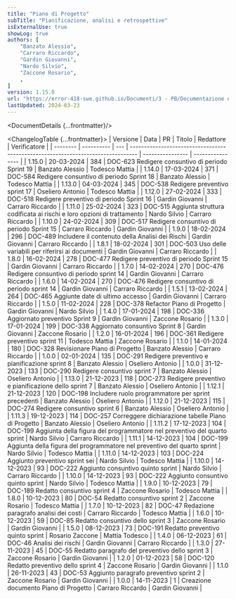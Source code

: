 ```yaml
---
title: "Piano di Progetto"
subTitle: "Pianificazione, analisi e retrospettive"
isExternalUse: true
showLog: true
authors: [
	"Banzato Alessio",
	"Carraro Riccardo",
	"Gardin Giovanni",
	"Nardo Silvio",
	"Zaccone Rosario",
	,
]
version: 1.15.0
url: "https://error-418-swe.github.io/Documenti/3 - PB/Documentazione esterna/Piano di Progetto_v1.15.0.pdf"
lastUpdated: 2024-03-23
---
```



<DocumentDetails {...frontmatter}/>

<ChangelogTable {...frontmatter}>
| Versione | Data       | PR  | Titolo                                                                           | Redattore        | Verificatore     |
| -------- | ---------- | --- | -------------------------------------------------------------------------------- | ---------------- | ---------------- |
| 1.15.0   | 20-03-2024 | 384 | DOC-623 Redigere consuntivo di periodo Sprint 19                                 | Banzato Alessio  | Todesco Mattia   |
| 1.14.0   | 17-03-2024 | 371 | DOC-584 Redigere consuntivo di periodo Sprint 18                                 | Banzato Alessio  | Todesco Mattia   |
| 1.13.0   | 04-03-2024 | 345 | DOC-538 Redigere preventivo sprint 17                                            | Oseliero Antonio | Todesco Mattia   |
| 1.12.0   | 27-02-2024 | 333 | DOC-518 Redigere preventivo di periodo Sprint 16                                 | Gardin Giovanni  | Carraro Riccardo |
| 1.11.0   | 25-02-2024 | 323 | DOC-515 Aggiunta struttura codificata ai rischi e loro opzioni di trattamento    | Nardo Silvio     | Carraro Riccardo |
| 1.10.0   | 24-02-2024 | 309 | DOC-517 Redigere consuntivo di periodo Sprint 15                                 | Carraro Riccardo | Gardin Giovanni  |
| 1.9.0    | 18-02-2024 | 296 | DOC-489 Includere il contenuto della Analisi dei Rischi                          | Gardin Giovanni  | Carraro Riccardo |
| 1.8.1    | 18-02-2024 | 301 | DOC-503 Uso delle variabili per riferirsi ai documenti                           | Gardin Giovanni  | Carraro Riccardo |
| 1.8.0    | 16-02-2024 | 278 | DOC-477 Redigere preventivo di periodo Sprint 15                                 | Gardin Giovanni  | Carraro Riccardo |
| 1.7.0    | 14-02-2024 | 270 | DOC-476 Redigere consuntivo di periodo sprint 14                                 | Gardin Giovanni  | Carraro Riccardo |
| 1.6.0    | 14-02-2024 | 270 | DOC-476 Redigere consuntivo di periodo sprint 14                                 | Gardin Giovanni  | Carraro Riccardo |
| 1.5.1    | 13-02-2024 | 264 | DOC-465 Aggiunte date di ultimo accesso                                          | Gardin Giovanni  | Carraro Riccardo |
| 1.5.0    | 11-02-2024 | 228 | DOC-378 Refactor Piano di Progetto                                               | Gardin Giovanni  | Nardo Silvio     |
| 1.4.0    | 17-01-2024 | 198 | DOC-336 Aggiornato preventivo Sprint 9                                           | Gardin Giovanni  | Zaccone Rosario  |
| 1.3.0    | 17-01-2024 | 199 | DOC-338 Aggiornato consuntivo Sprint 8                                           | Gardin Giovanni  | Zaccone Rosario  |
| 1.2.0    | 16-01-2024 | 196 | DOC-361 Redigere preventivo sprint 11                                            | Todesco Mattia   | Zaccone Rosario  |
| 1.1.0    | 14-01-2024 | 180 | DOC-328 Revisionare Piano di Progetto                                            | Banzato Alessio  | Carraro Riccardo |
| 1.0.0    | 02-01-2024 | 135 | DOC-291 Redigere preventivo e pianificazione sprint 8                            | Banzato Alessio  | Oseliero Antonio |
| 1.0.0    | 31-12-2023 | 133 | DOC-290 Redigere consuntivo sprint 7                                             | Banzato Alessio  | Oseliero Antonio |
| 1.13.0   | 21-12-2023 | 118 | DOC-273 Redigere preventivo e pianificazione dello sprint 7                      | Banzato Alessio  | Oseliero Antonio |
| 1.12.1   | 21-12-2023 | 120 | DOC-198 Includere ruolo programmatore per sprint precedenti                      | Banzato Alessio  | Oseliero Antonio |
| 1.12.0   | 21-12-2023 | 115 | DOC-274 Redigere consuntivo sprint 6                                             | Banzato Alessio  | Oseliero Antonio |
| 1.11.3   | 19-12-2023 | 114 | DOC-257 Correggere dichiarazione tabelle Piano di Progetto                       | Banzato Alessio  | Oseliero Antonio |
| 1.11.2   | 17-12-2023 | 104 | DOC-199 Aggiunta della figura del programmatore nel preventivo del quarto sprint | Nardo Silvio     | Carraro Riccardo |
| 1.11.1   | 14-12-2023 | 104 | DOC-199 Aggiunta della figura del programmatore nel preventivo del quarto sprint | Nardo Silvio     | Todesco Mattia   |
| 1.11.0   | 14-12-2023 | 103 | DOC-224 Aggiunto preventivo sprint sei                                           | Nardo Silvio     | Todesco Mattia   |
| 1.10.0   | 14-12-2023 | 93  | DOC-222 Aggiunto consuntivo quinto sprint                                        | Nardo Silvio     | Carraro Riccardo |
| 1.10.0   | 14-12-2023 | 93  | DOC-222 Aggiunto consuntivo quinto sprint                                        | Nardo Silvio     | Todesco Mattia   |
| 1.9.0    | 10-12-2023 | 79  | DOC-189 Redatto consuntivo sprint 4                                              | Zaccone Rosario  | Todesco Mattia   |
| 1.8.0    | 10-12-2023 | 80  | DOC-54 Redatto consuntivo sprint 2                                               | Zaccone Rosario  | Todesco Mattia   |
| 1.7.0    | 10-12-2023 | 82  | DOC-47 Redazione paragrafo analisi dei costi                                     | Carraro Riccardo | Todesco Mattia   |
| 1.6.0    | 10-12-2023 | 59  | DOC-85 Redatto consuntivo dello sprint 3                                         | Zaccone Rosario  | Gardin Giovanni  |
| 1.5.0    | 08-12-2023 | 73  | DOC-191 Redatto preventivo quinto sprint                                         | Rosario Zaccone  | Mattia Todesco   |
| 1.4.0    | 06-12-2023 | 61  | DOC-46 Analisi dei rischi                                                        | Gardin Giovanni  | Carraro Riccardo |
| 1.3.0    | 27-11-2023 | 45  | DOC-55 Redatto paragrafo del preventivo dello sprint 3                           | Zaccone Rosario  | Gardin Giovanni  |
| 1.2.0    | 01-12-2023 | 58  | DOC-120 Redatto preventivo dello sprint 4                                        | Zaccone Rosario  | Gardin Giovanni  |
| 1.1.0    | 26-11-2023 | 43  | DOC-53 Aggiunto paragrafo preventivo sprint 2                                    | Zaccone Rosario  | Gardin Giovanni  |
| 1.0.0    | 14-11-2023 | 1   | Creazione documento Piano di Progetto                                            | Carraro Riccardo | Gardin Giovanni  |
</ChangelogTable>

